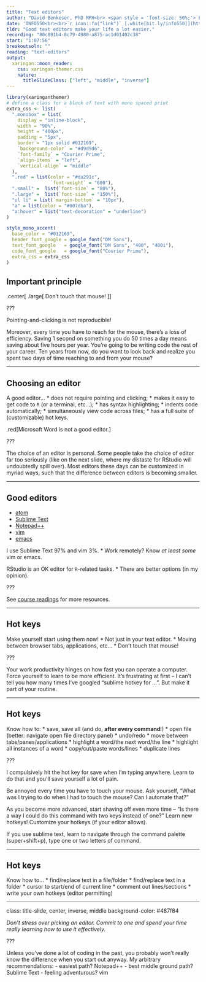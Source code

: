 ```yaml
---
title: "Text editors"
author: "David Benkeser, PhD MPH<br> <span style = 'font-size: 50%;'> Emory University<br> Department of Biostatistics and Bioinformatics </span>"
date: 'INFO550<br><br>`r icon::fa("link")` [.white[bit.ly/info550]](https://bit.ly/info550) <br> `r icon::fa("book")` [.white[Additional reading]](https://benkeser.github.io/info550/readings#text-editors)'
tldr: "Good text editors make your life a lot easier."
recording: "80c891b4-8c79-4980-a875-ac1d01402c38"
start: "1:07:56"
breakoutsoln: ""
reading: "text-editors"
output:
  xaringan::moon_reader:
    css: xaringan-themer.css
    nature: 
      titleSlideClass: ["left", "middle", "inverse"]
---
```


```r
library(xaringanthemer)
# define a class for a block of text with mono spaced print
extra_css <- list(
  ".monobox" = list(
    display = "inline-block", 
    width = "90%",
    height = "400px",
    padding = "5px",
    border = "1px solid #012169",
    `background-color` = "#d9d9d6",
    `font-family` = "Courier Prime",
    `align-items` = "left",
    `vertical-align` = "middle"
  ),
  ".red" = list(color = "#da291c",
                `font-weight` = "600"),
  ".small" =  list(`font-size` = "80%"),
  ".large" =  list(`font-size` = "150%"),
  "ul li" = list(`margin-bottom` = "10px"),
  "a" = list(color = "#007dba"),
  "a:hover" = list("text-decoration" = "underline")
)

style_mono_accent(
  base_color = "#012169",
  header_font_google = google_font("DM Sans"),
  text_font_google   = google_font("DM Sans", "400", "400i"),
  code_font_google   = google_font("Courier Prime"),
  extra_css = extra_css
)
```
<style type="text/css">
.remark-slide-content {
    font-size: 23px
}
</style>

## Important principle 

.center[
  .large[
    Don't touch that mouse!
  ]
]

???

Pointing-and-clicking is not reproducible! 

Moreover, every time you have to reach for the mouse, there's a 
loss of efficiency. Saving 1 second on something you do 50 times a
day means saving about five hours per year. You're going to be writing
code the rest of your career. Ten years from now, do you want to look
back and realize you spent two days of time reaching to and from your mouse?

---

## Choosing an editor

A good editor...
* does not require pointing and clicking;
* makes it easy to get code to `R` (or a terminal, etc...);
* has syntax highlighting;
* indents code automatically;
* simultaneously view code across files; 
* has a full suite of (customizable) hot keys.

.red[Microsoft Word is not a good editor.]

???

The choice of an editor is personal. Some people take the choice of editor
far too seriously (like on the next slide, where my distaste for RStudio will
undoubtedly spill over). Most editors these days can be customized in myriad ways, 
such that the difference between editors is becoming smaller. 

---

## Good editors

* [atom](https://atom.io/)
* [Sublime Text](https://www.sublimetext.com/)
* [Notepad++](https://notepad-plus-plus.org/downloads/)
* [vim](https://www.vim.org/)
* [emacs](https://www.gnu.org/software/emacs/)

I use Sublime Text 97% and vim 3%. 
* Work remotely? Know *at least some* vim or emacs.

RStudio is an OK editor for `R`-related tasks. 
* There are better options (in my opinion). 

???

See [course readings](https://benkeser.github.io/info550/readings#text-editors) for more resources. 

---

## Hot keys

Make yourself start using them now!
* Not just in your text editor.
* Moving between browser tabs, applications, etc...
* Don't touch that mouse!

???

Your work productivity hinges on how fast you can operate a computer. 
Force yourself to learn to be more efficient. It's frustrating at first --
I can't tell you how many times I've googled "sublime hotkey for ...". 
But make it part of your routine. 

---

## Hot keys

Know how to:
* save, save all (and do, __after every command__!)
* open file (better: navigate open file directory panel)
* undo/redo
* move between tabs/panes/applications
* highlight a word/the next word/the line
* highlight all instances of a word
* copy/cut/paste words/lines
* duplicate lines

???

I compulsively hit the hot key for save when I'm typing anywhere. Learn to 
do that and you'll save yourself a lot of pain. 

Be annoyed every time you have to touch your mouse. Ask yourself, "What was
I trying to do when I had to touch the mouse? Can I automate that?" 

As you become more advanced, start shaving off even more time -- "Is there a 
way I could do this command with two keys instead of one?" Learn new hotkeys!
Customize your hotkeys (if your editor allows). 

If you use sublime text, learn to navigate through the command palette 
(super+shift+p), type one or two letters of command.

---

## Hot keys

Know how to...
* find/replace text in a file/folder
* find/replace text in a folder
* cursor to start/end of current line
* comment out lines/sections
* write your own hotkeys (editor permitting)

---
class: title-slide, center, inverse, middle
background-color: #487f84

*Don't stress over picking an editor. Commit to one and spend your time really learning how to use it effectively.*

???

Unless you've done a lot of coding in the past, you probably won't really know
the difference when you start out anyway. My arbitrary recommendations:
- easiest path? Notepad++
- best middle ground path? Sublime Text
- feeling adventurous? vim

